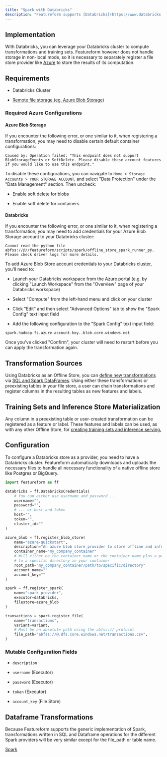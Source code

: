```yaml
---
title: "Spark with Databricks"
description: "Featureform supports [Databricks](https://www.databricks.com) as an Offline Store."
---
```


## Implementation

With Databricks, you can leverage your Databricks cluster to compute transformations and training sets. Featureform however does not handle storage in non-local mode, so it is necessary to separately register a file store provider like [Azure](/inference-online-stores/azure) to store the results of its computation.

## Requirements

* Databricks Cluster

* [Remote file storage (eg. Azure Blob Storage)](/inference-online-stores/azure)

### Required Azure Configurations

#### Azure Blob Storage

If you encounter the following error, or one similar to it, when registering a transformation, you may need to disable certain default container configurations:

```
Caused by: Operation failed: "This endpoint does not support BlobStorageEvents or SoftDelete. Please disable these account features if you would like to use this endpoint."
```

To disable these configurations, you can navigate to `Home > Storage Accounts > YOUR STORAGE ACCOUNT`, and select "Data Protection" under the "Data Management" section. Then uncheck:

* Enable soft delete for blobs

* Enable soft delete for containers

#### Databricks

If you encounter the following error, or one similar to it, when registering a transformation, you may need to add credentials for your Azure Blob Storage account to your Databricks cluster:

```
Cannot read the python file abfss://@//featureform/scripts/spark/offline_store_spark_runner_py.
Please check driver logs for more details.
```

To add Azure Blob Store account credentials to your Databricks cluster, you'll need to:

* Launch your Databricks workspace from the Azure portal (e.g. by clicking "Launch Workspace" from the "Overview" page of your Databricks workspace)

* Select "Compute" from the left-hand menu and click on your cluster

* Click "Edit" and then select "Advanced Options" tab to show the "Spark Config" text input field

* Add the following configuration to the "Spark Config" text input field:

```
spark.hadoop.fs.azure.account.key..blob.core.windows.net 
```

Once you've clicked "Confirm", your cluster will need to restart before you can apply the transformation again.

## Transformation Sources

Using Databricks as an Offline Store, you can [define new transformations](/getting-started/transforming-data) via [SQL and Spark DataFrames](https://spark.apache.org/docs/latest/sql-programming-guide.html). Using either these transformations or preexisting tables in your file store, a user can chain transformations and register columns in the resulting tables as new features and labels.

## Training Sets and Inference Store Materialization

Any column in a preexisting table or user-created transformation can be registered as a feature or label. These features and labels can be used, as with any other Offline Store, for [creating training sets and inference serving.](/getting-started/defining-features-labels-and-training-sets)

## Configuration

To configure a Databricks store as a provider, you need to have a Databricks cluster. Featureform automatically downloads and uploads the necessary files to handle all necessary functionality of a native offline store like Postgres or BigQuery.

```py databricks\_definition.py
import featureform as ff

databricks = ff.DatabricksCredentials(
    # You can either use username and password ...
    username="",
    password="",
    # ... or host and token
    host="",
    token="",
    cluster_id=""
)

azure_blob = ff.register_blob_store(
    name="azure-quickstart",
    description="An azure blob store provider to store offline and inference data"
    container_name="my_company_container"
    # Will either be the container name or the container name plus a path if you plan read/write
    # to a specific directory in your container
    root_path="my_company_container/path/to/specific/directory"
    account_name=""
    account_key=""
)

spark = ff.register_spark(
    name="spark_provider",
    executor=databricks,
    filestore=azure_blob
)

transactions = spark.register_file(
    name="transactions",
    variant=variant,
    # Must be an absolute path using the abfss:// protocol
    file_path="abfss://@.dfs.core.windows.net/transactions.csv",
)
```

### Mutable Configuration Fields

* `description`

* `username` (Executor)

* `password` (Executor)

* `token` (Executor)

* `account_key` (File Store)

## Dataframe Transformations

Because Featureform supports the generic implementation of Spark, transformations written in SQL and Dataframe operations for the different Spark providers will be very similar except for the file\_path or table name.

[Spark](/training-offline-stores/spark)